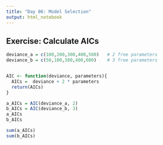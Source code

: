 ```yaml
---
title: "Day 06: Model Selection"
output: html_notebook
---
```


## Exercise: Calculate AICs

```r
deviance_a = c(100,200,300,400,500)   # 2 free parameters
deviance_b = c(50,100,300,400,600)    # 3 free parameters


AIC <- function(deviance, parameters){
  AICs =  deviance + 2 * parameters
  return(AICs)
}

a_AICs = AIC(deviance_a, 2)
b_AICs = AIC(deviance_b, 3)
a_AICs
b_AICs

sum(a_AICs)
sum(b_AICs)
```


##

```r

```


